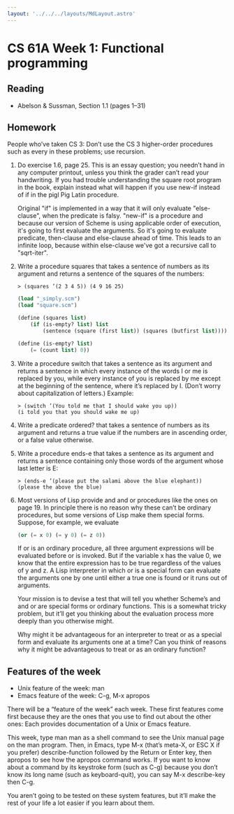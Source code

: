 ```yaml
---
layout: '../../../layouts/MdLayout.astro'
---
```



# CS 61A Week 1: Functional programming

## Reading

- Abelson & Sussman, Section 1.1 (pages 1–31)

  <Checkmark id="week/1/reading" />

## Homework

People who’ve taken CS 3: Don’t use the CS 3 higher-order procedures such as
every in these problems; use recursion.

1.  Do exercise 1.6, page 25. This is an essay question; you needn’t hand in any
    computer printout, unless you think the grader can’t read your handwriting.
    If you had trouble understanding the square root program in the book,
    explain instead what will happen if you use new-if instead of if in the pigl
    Pig Latin procedure.

    <Checkmark id="week/1/ex-1" />

    <Answer>
      Original "if" is implemented in a way that it will only evaluate
      "else-clause", when the predicate is falsy. "new-if" is a procedure and
      because our version of Scheme is using applicable order of execution, it's
      going to first evaluate the arguments. So it's going to evaluate
      predicate, then-clause and else-clause ahead of time. This leads to an
      infinite loop, because within else-clause we've got a recursive call to
      "sqrt-iter".
    </Answer>

2.  Write a procedure squares that takes a sentence of numbers as its argument
    and returns a sentence of the squares of the numbers:

    ```shell
    > (squares ’(2 3 4 5)) (4 9 16 25)
    ```

    <Checkmark id="week/1/ex-2" />

    <Answer>

    ```scheme
    (load "_simply.scm")
    (load "square.scm")

    (define (squares list)
        (if (is-empty? list) list
            (sentence (square (first list)) (squares (butfirst list)))))

    (define (is-empty? list)
        (= (count list) 0))
    ```

    </Answer>

3.  Write a procedure switch that takes a sentence as its argument and returns a
    sentence in which every instance of the words I or me is replaced by you,
    while every instance of you is replaced by me except at the beginning of the
    sentence, where it’s replaced by I. (Don’t worry about capitalization of
    letters.) Example:

    ```shell
    > (switch ’(You told me that I should wake you up))
    (i told you that you should wake me up)
    ```

    <Checkmark id="week/1/ex-3" />

4.  Write a predicate ordered? that takes a sentence of numbers as its argument
    and returns a true value if the numbers are in ascending order, or a false
    value otherwise.

    <Checkmark id="week/1/ex-4" />

5.  Write a procedure ends-e that takes a sentence as its argument and returns a
    sentence containing only those words of the argument whose last letter is E:

    ```shell
    > (ends-e ’(please put the salami above the blue elephant))
    (please the above the blue)
    ```

    <Checkmark id="week/1/ex-5" />

6.  Most versions of Lisp provide and and or procedures like the ones on
    page 19. In principle there is no reason why these can’t be ordinary
    procedures, but some versions of Lisp make them special forms. Suppose, for
    example, we evaluate

    ```scheme
    (or (= x 0) (= y 0) (= z 0))
    ```

    If or is an ordinary procedure, all three argument expressions will be
    evaluated before or is invoked. But if the variable x has the value 0, we
    know that the entire expression has to be true regardless of the values of y
    and z. A Lisp interpreter in which or is a special form can evaluate the
    arguments one by one until either a true one is found or it runs out of
    arguments.

    Your mission is to devise a test that will tell you whether Scheme’s and and
    or are special forms or ordinary functions. This is a somewhat tricky
    problem, but it’ll get you thinking about the evaluation process more deeply
    than you otherwise might.

    Why might it be advantageous for an interpreter to treat or as a special
    form and evaluate its arguments one at a time? Can you think of reasons why
    it might be advantageous to treat or as an ordinary function?

    <Checkmark id="week/1/ex-6" />

## Features of the week

- Unix feature of the week: man
- Emacs feature of the week: C-g, M-x apropos

There will be a “feature of the week” each week. These first features come first
because they are the ones that you use to find out about the other ones: Each
provides documentation of a Unix or Emacs feature.

This week, type man man as a shell command to see the Unix manual page on the
man program. Then, in Emacs, type M-x (that’s meta-X, or ESC X if you prefer)
describe-function followed by the Return or Enter key, then apropos to see how
the apropos command works. If you want to know about a command by its keystroke
form (such as C-g) because you don’t know its long name (such as keyboard-quit),
you can say M-x describe-key then C-g.

You aren’t going to be tested on these system features, but it’ll make the rest
of your life a lot easier if you learn about them.

```

```
